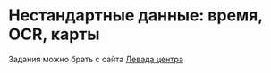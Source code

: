 # Нестандартные данные: время, OCR, карты {#non_standard_data}

Задания можно брать с сайта [Левада центра](https://www.levada.ru/indikatory/odobrenie-organov-vlasti/)


